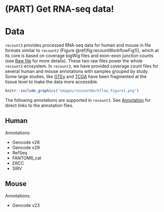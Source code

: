# (PART) Get RNA-seq data! {-}

# Data

`recount3` provides processed RNA-seq data for human and mouse in file formats similar to `recount2` (Figure \@ref(fig:recountWorkflowFig1)), which at its core is based on coverage bigWig files and exon-exon junction counts (see [Raw file](#raw-files) for more details). These two raw files power the whole `recount3` ecosystem. In `recount3`, we have provided coverage count files for several human and mouse annotations with samples grouped by study. Some large studies, like [GTEx](https://gtexportal.org/) and [TCGA](https://www.cancer.gov/about-nci/organization/ccg/research/structural-genomics/tcga) have been fragmented at the tissue level to make the data more accessible.

```r
knitr::include_graphics("images/recountWorkflow_Figure1.png")
```

The following annotations are supported in `recount3`. See [Annotation](#annotation) for direct links to the annotation files.

## Human

Annotations:

* Gencode v26
* Gencode v29
* RefSeq
* FANTOM6_cat
* ERCC
* SIRV

## Mouse

Annotations:

* Gencode v23
